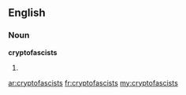 ==English==

===Noun===
'''cryptofascists'''

# {{plural of|[[cryptofascist]]}}

[[ar:cryptofascists]]
[[fr:cryptofascists]]
[[my:cryptofascists]]